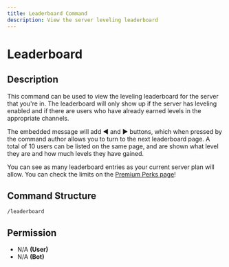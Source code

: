 ```yaml
---
title: Leaderboard Command
description: View the server leveling leaderboard
---
```


# Leaderboard

## Description

This command can be used to view the leveling leaderboard for the server that you're in. The leaderboard will only show up if the server has leveling enabled and if there are users who have already earned levels in the appropriate channels.

The embedded message will add ◀ and ▶ buttons, which when pressed by the command author allows you to turn to the next leaderboard page. A total of 10 users can be listed on the same page, and are shown what level they are and how much levels they have gained.

You can see as many leaderboard entries as your current server plan will allow. You can check the limits on the [Premium Perks page](/bot/information/premium-perks)!

## Command Structure

```
/leaderboard
```

## Permission

* N/A **(User)**
* N/A **(Bot)**